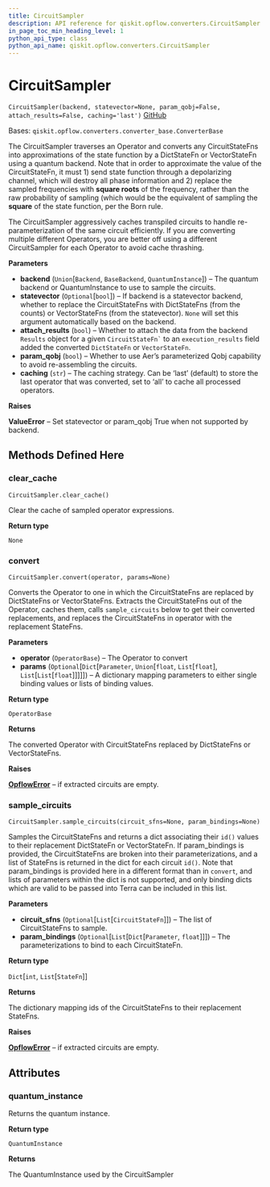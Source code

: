 ```yaml
---
title: CircuitSampler
description: API reference for qiskit.opflow.converters.CircuitSampler
in_page_toc_min_heading_level: 1
python_api_type: class
python_api_name: qiskit.opflow.converters.CircuitSampler
---
```


# CircuitSampler

<span id="qiskit.opflow.converters.CircuitSampler" />

`CircuitSampler(backend, statevector=None, param_qobj=False, attach_results=False, caching='last')` [GitHub](https://github.com/qiskit/qiskit/tree/stable/0.19/qiskit/opflow/converters/circuit_sampler.py "view source code")

Bases: `qiskit.opflow.converters.converter_base.ConverterBase`

The CircuitSampler traverses an Operator and converts any CircuitStateFns into approximations of the state function by a DictStateFn or VectorStateFn using a quantum backend. Note that in order to approximate the value of the CircuitStateFn, it must 1) send state function through a depolarizing channel, which will destroy all phase information and 2) replace the sampled frequencies with **square roots** of the frequency, rather than the raw probability of sampling (which would be the equivalent of sampling the **square** of the state function, per the Born rule.

The CircuitSampler aggressively caches transpiled circuits to handle re-parameterization of the same circuit efficiently. If you are converting multiple different Operators, you are better off using a different CircuitSampler for each Operator to avoid cache thrashing.

**Parameters**

*   **backend** (`Union`\[`Backend`, `BaseBackend`, `QuantumInstance`]) – The quantum backend or QuantumInstance to use to sample the circuits.
*   **statevector** (`Optional`\[`bool`]) – If backend is a statevector backend, whether to replace the CircuitStateFns with DictStateFns (from the counts) or VectorStateFns (from the statevector). `None` will set this argument automatically based on the backend.
*   **attach\_results** (`bool`) – Whether to attach the data from the backend `Results` object for a given `` CircuitStateFn` `` to an `execution_results` field added the converted `DictStateFn` or `VectorStateFn`.
*   **param\_qobj** (`bool`) – Whether to use Aer’s parameterized Qobj capability to avoid re-assembling the circuits.
*   **caching** (`str`) – The caching strategy. Can be ‘last’ (default) to store the last operator that was converted, set to ‘all’ to cache all processed operators.

**Raises**

**ValueError** – Set statevector or param\_qobj True when not supported by backend.

## Methods Defined Here

### clear\_cache

<span id="qiskit.opflow.converters.CircuitSampler.clear_cache" />

`CircuitSampler.clear_cache()`

Clear the cache of sampled operator expressions.

**Return type**

`None`

### convert

<span id="qiskit.opflow.converters.CircuitSampler.convert" />

`CircuitSampler.convert(operator, params=None)`

Converts the Operator to one in which the CircuitStateFns are replaced by DictStateFns or VectorStateFns. Extracts the CircuitStateFns out of the Operator, caches them, calls `sample_circuits` below to get their converted replacements, and replaces the CircuitStateFns in operator with the replacement StateFns.

**Parameters**

*   **operator** (`OperatorBase`) – The Operator to convert
*   **params** (`Optional`\[`Dict`\[`Parameter`, `Union`\[`float`, `List`\[`float`], `List`\[`List`\[`float`]]]]]) – A dictionary mapping parameters to either single binding values or lists of binding values.

**Return type**

`OperatorBase`

**Returns**

The converted Operator with CircuitStateFns replaced by DictStateFns or VectorStateFns.

**Raises**

[**OpflowError**](qiskit.opflow.OpflowError "qiskit.opflow.OpflowError") – if extracted circuits are empty.

### sample\_circuits

<span id="qiskit.opflow.converters.CircuitSampler.sample_circuits" />

`CircuitSampler.sample_circuits(circuit_sfns=None, param_bindings=None)`

Samples the CircuitStateFns and returns a dict associating their `id()` values to their replacement DictStateFn or VectorStateFn. If param\_bindings is provided, the CircuitStateFns are broken into their parameterizations, and a list of StateFns is returned in the dict for each circuit `id()`. Note that param\_bindings is provided here in a different format than in `convert`, and lists of parameters within the dict is not supported, and only binding dicts which are valid to be passed into Terra can be included in this list.

**Parameters**

*   **circuit\_sfns** (`Optional`\[`List`\[`CircuitStateFn`]]) – The list of CircuitStateFns to sample.
*   **param\_bindings** (`Optional`\[`List`\[`Dict`\[`Parameter`, `float`]]]) – The parameterizations to bind to each CircuitStateFn.

**Return type**

`Dict`\[`int`, `List`\[`StateFn`]]

**Returns**

The dictionary mapping ids of the CircuitStateFns to their replacement StateFns.

**Raises**

[**OpflowError**](qiskit.opflow.OpflowError "qiskit.opflow.OpflowError") – if extracted circuits are empty.

## Attributes

<span id="qiskit.opflow.converters.CircuitSampler.quantum_instance" />

### quantum\_instance

Returns the quantum instance.

**Return type**

`QuantumInstance`

**Returns**

The QuantumInstance used by the CircuitSampler

